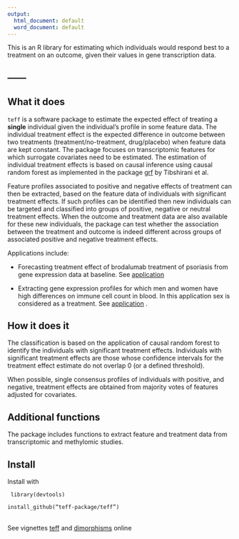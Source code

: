 ---
output:
  html_document: default
  word_document: default
---
<link rel="stylesheet" href="styles.css" type="text/css">
This is an R library for estimating which individuals would respond best to a treatment on an outcome, given their values in gene transcription data. 

------
------


## What it does

<code>teff</code> is a software package to estimate the expected effect of treating a **single** individual given the individual's profile in some feature data. The individual treatment effect is the expected difference in outcome between two treatments (treatment/no-treatment, drug/placebo) when feature data are kept constant. The package focuses on transcriptomic features for which surrogate covariates need to be estimated. The estimation of individual treatment effects is based on causal inference using causal random forest as implemented in the package [grf](https://github.com/grf-labs/grf) by Tibshirani et al.

Feature profiles associated to positive and negative effects of treatment can then be extracted, based on the feature data of individuals with significant treatment effects. If such profiles can be identified then new individuals can be targeted and classified into groups of positive, negative or neutral treatment effects. When the outcome and treatment data are also available for these new individuals, the package can test whether the association between the treatment and outcome is indeed different across groups of associated positive and negative treatment effects. 

Applications include:

- Forecasting treatment effect of brodalumab treatment of psoriasis from gene expression data at baseline. See [application](https://alejandro-isglobal.github.io/teff/teff.html)

- Extracting gene expression profiles for which men and women have high differences on immune cell count in blood. In this application sex is considered as a treatment. See [application](https://alejandro-isglobal.github.io/teff/dimorphisms.html) .

## How it does it

The classification is based on the application of causal random forest to identify the individuals with significant treatment effects. Individuals with significant treatment effects are those whose confidence intervals for the treatment effect estimate do not overlap 0 (or a defined threshold). 

When possible, single consensus profiles of individuals with positive, and negative, treatment effects are obtained from majority votes of features adjusted for covariates.

## Additional functions

The package includes functions to extract feature and treatment data from transcriptomic and methylomic studies. 

## Install

Install with 


<code>
library(devtools)
</code>
</br><code>
install_github("teff-package/teff")
</code>


</br>See vignettes  [teff](https://teff-package.github.io/teff.html) and [dimorphisms](https://teff-package.github.io/dimorphisms.html) 
online

